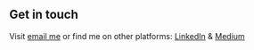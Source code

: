 ## Get in touch

Visit [email me](mailto:olganedelcuam@gmail.com) or find me on other platforms: [LinkedIn](https://www.linkedin.com/in/olganedelcu/) & [Medium](https://medium.com/@olganedelcuam)
